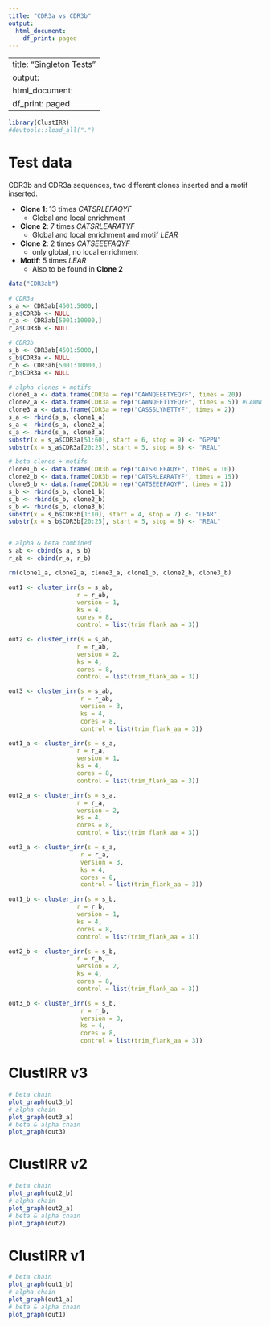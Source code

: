 ```yaml
---
title: "CDR3a vs CDR3b"
output:
  html_document:
    df_print: paged
---
```


---
title: "Singleton Tests"
output:
  html_document:
    df_print: paged
---

```r
library(ClustIRR)
#devtools::load_all(".")

```

# Test data

CDR3b and CDR3a sequences, two different clones inserted and a motif inserted.

* **Clone 1**: 13 times *CATSRLEFAQYF* 
  * Global and local enrichment
* **Clone 2**: 7 times *CATSRLEARATYF* 
  * Global and local enrichment and motif *LEAR*
* **Clone 2**: 2 times *CATSEEEFAQYF* 
  * only global, no local enrichment
* **Motif**: 5 times *LEAR* 
  * Also to be found in **Clone 2**

```r
data("CDR3ab")

# CDR3a
s_a <- CDR3ab[4501:5000,]
s_a$CDR3b <- NULL
r_a <- CDR3ab[5001:10000,]
r_a$CDR3b <- NULL

# CDR3b
s_b <- CDR3ab[4501:5000,]
s_b$CDR3a <- NULL
r_b <- CDR3ab[5001:10000,]
r_b$CDR3a <- NULL

# alpha clones + motifs
clone1_a <- data.frame(CDR3a = rep("CAWNQEEETYEQYF", times = 20))
clone2_a <- data.frame(CDR3a = rep("CAWNQEETTYEQYF", times = 5)) #CAWNQEETRTYEQYF
clone3_a <- data.frame(CDR3a = rep("CASSSLYNETTYF", times = 2))
s_a <- rbind(s_a, clone1_a)
s_a <- rbind(s_a, clone2_a)
s_a <- rbind(s_a, clone3_a)
substr(x = s_a$CDR3a[51:60], start = 6, stop = 9) <- "GPPN"
substr(x = s_a$CDR3a[20:25], start = 5, stop = 8) <- "REAL"

# beta clones + motifs
clone1_b <- data.frame(CDR3b = rep("CATSRLEFAQYF", times = 10))
clone2_b <- data.frame(CDR3b = rep("CATSRLEARATYF", times = 15))
clone3_b <- data.frame(CDR3b = rep("CATSEEEFAQYF", times = 2))
s_b <- rbind(s_b, clone1_b)
s_b <- rbind(s_b, clone2_b)
s_b <- rbind(s_b, clone3_b)
substr(x = s_b$CDR3b[1:10], start = 4, stop = 7) <- "LEAR"
substr(x = s_b$CDR3b[20:25], start = 5, stop = 8) <- "REAL"


# alpha & beta combined
s_ab <- cbind(s_a, s_b)
r_ab <- cbind(r_a, r_b)

rm(clone1_a, clone2_a, clone3_a, clone1_b, clone2_b, clone3_b)

```


```r
out1 <- cluster_irr(s = s_ab,
                   r = r_ab,
                   version = 1,
                   ks = 4,
                   cores = 8,
                   control = list(trim_flank_aa = 3))

out2 <- cluster_irr(s = s_ab,
                   r = r_ab,
                   version = 2,
                   ks = 4,
                   cores = 8,
                   control = list(trim_flank_aa = 3))

out3 <- cluster_irr(s = s_ab,
                    r = r_ab,
                    version = 3,
                    ks = 4,
                    cores = 8,
                    control = list(trim_flank_aa = 3))
```

```r
out1_a <- cluster_irr(s = s_a,
                   r = r_a,
                   version = 1,
                   ks = 4,
                   cores = 8,
                   control = list(trim_flank_aa = 3))

out2_a <- cluster_irr(s = s_a,
                   r = r_a,
                   version = 2,
                   ks = 4,
                   cores = 8,
                   control = list(trim_flank_aa = 3))

out3_a <- cluster_irr(s = s_a,
                    r = r_a,
                    version = 3,
                    ks = 4,
                    cores = 8,
                    control = list(trim_flank_aa = 3))
```


```r
out1_b <- cluster_irr(s = s_b,
                   r = r_b,
                   version = 1,
                   ks = 4,
                   cores = 8,
                   control = list(trim_flank_aa = 3))

out2_b <- cluster_irr(s = s_b,
                   r = r_b,
                   version = 2,
                   ks = 4,
                   cores = 8,
                   control = list(trim_flank_aa = 3))

out3_b <- cluster_irr(s = s_b,
                    r = r_b,
                    version = 3,
                    ks = 4,
                    cores = 8,
                    control = list(trim_flank_aa = 3))
```

# ClustIRR v3

```r
# beta chain
plot_graph(out3_b)
# alpha chain
plot_graph(out3_a)
# beta & alpha chain
plot_graph(out3)
```

# ClustIRR v2

```r
# beta chain
plot_graph(out2_b)
# alpha chain
plot_graph(out2_a)
# beta & alpha chain
plot_graph(out2)
```

# ClustIRR v1

```r
# beta chain
plot_graph(out1_b)
# alpha chain
plot_graph(out1_a)
# beta & alpha chain
plot_graph(out1)
```


